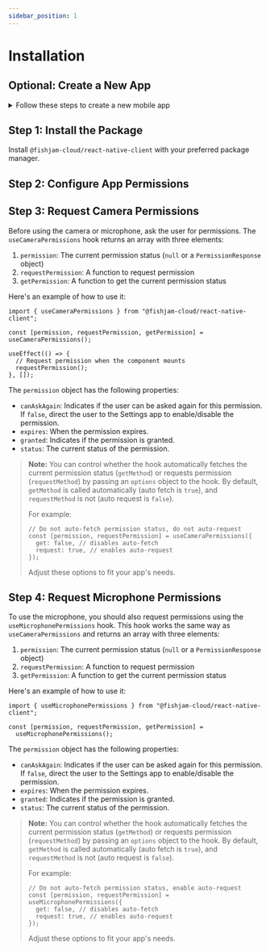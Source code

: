 ```yaml
---
sidebar_position: 1
---
```



# Installation

## Optional: Create a New App

<details>
  <summary>Follow these steps to create a new mobile app</summary>

If you don't have an existing project, you can create a new Expo app using a template

```bash
npx create-expo-app@latest my-video-app
```

As the next step, you have to generate native files with the `expo prebuild` command:

```bash
npx expo prebuild
```

You can also follow more detailed [Expo instructions](https://docs.expo.dev/get-started/introduction/).

</details>

## Step 1: Install the Package

Install `@fishjam-cloud/react-native-client` with your preferred package manager.

<InstallPackage />

## Step 2: Configure App Permissions

<ConfigurePermissions />

## Step 3: Request Camera Permissions

Before using the camera or microphone, ask the user for permissions. The `useCameraPermissions` hook returns an array with three elements:

1. `permission`: The current permission status (`null` or a `PermissionResponse` object)
2. `requestPermission`: A function to request permission
3. `getPermission`: A function to get the current permission status

Here's an example of how to use it:

```tsx
import { useCameraPermissions } from "@fishjam-cloud/react-native-client";

const [permission, requestPermission, getPermission] = useCameraPermissions();

useEffect(() => {
  // Request permission when the component mounts
  requestPermission();
}, []);
```

The `permission` object has the following properties:

- `canAskAgain`: Indicates if the user can be asked again for this permission. If `false`, direct the user to the Settings app to enable/disable the permission.
- `expires`: When the permission expires.
- `granted`: Indicates if the permission is granted.
- `status`: The current status of the permission.

> **Note:**
> You can control whether the hook automatically fetches the current permission status (`getMethod`) or requests permission (`requestMethod`) by passing an `options` object to the hook. By default, `getMethod` is called automatically (auto fetch is `true`), and `requestMethod` is not (auto request is `false`).
>
> For example:
>
> ```tsx
> // Do not auto-fetch permission status, do not auto-request
> const [permission, requestPermission] = useCameraPermissions({
>   get: false, // disables auto-fetch
>   request: true, // enables auto-request
> });
> ```
>
> Adjust these options to fit your app's needs.

## Step 4: Request Microphone Permissions

To use the microphone, you should also request permissions using the `useMicrophonePermissions` hook. This hook works the same way as `useCameraPermissions` and returns an array with three elements:

1. `permission`: The current permission status (`null` or a `PermissionResponse` object)
2. `requestPermission`: A function to request permission
3. `getPermission`: A function to get the current permission status

Here's an example of how to use it:

```tsx
import { useMicrophonePermissions } from "@fishjam-cloud/react-native-client";

const [permission, requestPermission, getPermission] =
  useMicrophonePermissions();
```

The `permission` object has the following properties:

- `canAskAgain`: Indicates if the user can be asked again for this permission. If `false`, direct the user to the Settings app to enable/disable the permission.
- `expires`: When the permission expires.
- `granted`: Indicates if the permission is granted.
- `status`: The current status of the permission.

> **Note:**
> You can control whether the hook automatically fetches the current permission status (`getMethod`) or requests permission (`requestMethod`) by passing an `options` object to the hook. By default, `getMethod` is called automatically (auto fetch is `true`), and `requestMethod` is not (auto request is `false`).
>
> For example:
>
> ```tsx
> // Do not auto-fetch permission status, enable auto-request
> const [permission, requestPermission] = useMicrophonePermissions({
>   get: false, // disables auto-fetch
>   request: true, // enables auto-request
> });
> ```
>
> Adjust these options to fit your app's needs.
